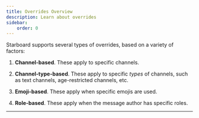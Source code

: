 ```yaml
---
title: Overrides Overview
description: Learn about overrides
sidebar:
    order: 0
---
```



Starboard supports several types of overrides, based on a variety of factors:

1.  **Channel-based**.  These apply to specific channels.

2.  **Channel-type-based**.  These apply to specific *types* of channels, such as text channels, age-restricted channels, etc.

3.  **Emoji-based**.  These apply when specific emojis are used.

4.  **Role-based**.  These apply when the message author has specific roles.

---

<CardGrid>
	<LinkCard title="Channel-based overrides" href="/docs/overrides/channel-based"/>
    <LinkCard title="Channel-type-based overrides" href="/docs/overrides/channel-type-based"/>
    <LinkCard title="Emoji-based overrides" href="/docs/overrides/emoji-based"/>
    <LinkCard title="Role-based overrides" href="/docs/overrides/role-based"/>
</CardGrid>
